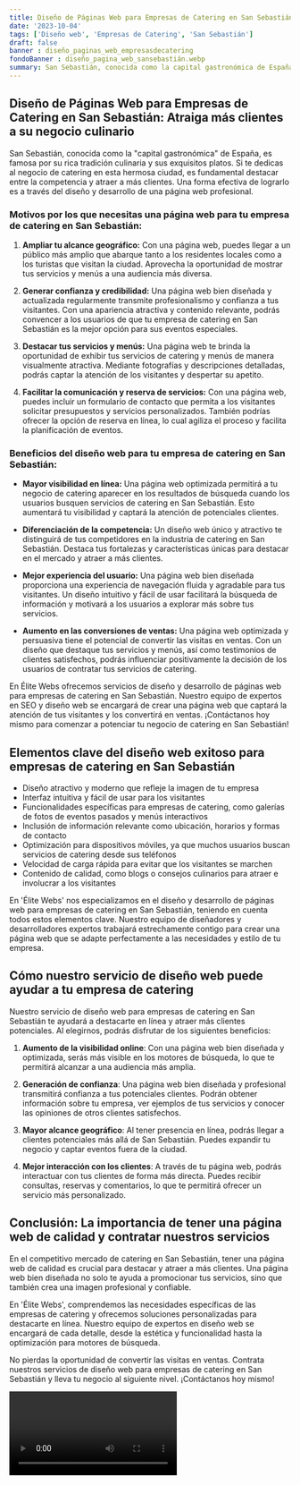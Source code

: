 ```yaml
---
title: Diseño de Páginas Web para Empresas de Catering en San Sebastián
date: '2023-10-04'
tags: ['Diseño web', 'Empresas de Catering', 'San Sebastián']
draft: false
banner : diseño_paginas_web_empresasdecatering
fondoBanner : diseño_pagina_web_sansebastián.webp
summary: San Sebastián, conocida como la capital gastronómica de España, es famosa por su rica tradición culinaria y sus exquisitos platos. Si te dedicas al negocio de catering en esta hermosa ciudad, es fundamental destacar entre la competencia y atraer a más clientes. Una forma efectiva de lograrlo es a través del diseño y desarrollo de una página web profesional.
---
```


## Diseño de Páginas Web para Empresas de Catering en San Sebastián: Atraiga más clientes a su negocio culinario

San Sebastián, conocida como la "capital gastronómica" de España, es famosa por su rica tradición culinaria y sus exquisitos platos. Si te dedicas al negocio de catering en esta hermosa ciudad, es fundamental destacar entre la competencia y atraer a más clientes. Una forma efectiva de lograrlo es a través del diseño y desarrollo de una página web profesional.

### Motivos por los que necesitas una página web para tu empresa de catering en San Sebastián:

1. **Ampliar tu alcance geográfico:** Con una página web, puedes llegar a un público más amplio que abarque tanto a los residentes locales como a los turistas que visitan la ciudad. Aprovecha la oportunidad de mostrar tus servicios y menús a una audiencia más diversa.

2. **Generar confianza y credibilidad:** Una página web bien diseñada y actualizada regularmente transmite profesionalismo y confianza a tus visitantes. Con una apariencia atractiva y contenido relevante, podrás convencer a los usuarios de que tu empresa de catering en San Sebastián es la mejor opción para sus eventos especiales.

3. **Destacar tus servicios y menús:** Una página web te brinda la oportunidad de exhibir tus servicios de catering y menús de manera visualmente atractiva. Mediante fotografías y descripciones detalladas, podrás captar la atención de los visitantes y despertar su apetito.

4. **Facilitar la comunicación y reserva de servicios:** Con una página web, puedes incluir un formulario de contacto que permita a los visitantes solicitar presupuestos y servicios personalizados. También podrías ofrecer la opción de reserva en línea, lo cual agiliza el proceso y facilita la planificación de eventos.

### Beneficios del diseño web para tu empresa de catering en San Sebastián:

- **Mayor visibilidad en línea:** Una página web optimizada permitirá a tu negocio de catering aparecer en los resultados de búsqueda cuando los usuarios busquen servicios de catering en San Sebastián. Esto aumentará tu visibilidad y captará la atención de potenciales clientes.

- **Diferenciación de la competencia:** Un diseño web único y atractivo te distinguirá de tus competidores en la industria de catering en San Sebastián. Destaca tus fortalezas y características únicas para destacar en el mercado y atraer a más clientes.

- **Mejor experiencia del usuario:** Una página web bien diseñada proporciona una experiencia de navegación fluida y agradable para tus visitantes. Un diseño intuitivo y fácil de usar facilitará la búsqueda de información y motivará a los usuarios a explorar más sobre tus servicios.

- **Aumento en las conversiones de ventas:** Una página web optimizada y persuasiva tiene el potencial de convertir las visitas en ventas. Con un diseño que destaque tus servicios y menús, así como testimonios de clientes satisfechos, podrás influenciar positivamente la decisión de los usuarios de contratar tus servicios de catering.

En Élite Webs ofrecemos servicios de diseño y desarrollo de páginas web para empresas de catering en San Sebastián. Nuestro equipo de expertos en SEO y diseño web se encargará de crear una página web que captará la atención de tus visitantes y los convertirá en ventas. ¡Contáctanos hoy mismo para comenzar a potenciar tu negocio de catering en San Sebastián!

<GifSeo />

<Cta />

## Elementos clave del diseño web exitoso para empresas de catering en San Sebastián

- Diseño atractivo y moderno que refleje la imagen de tu empresa
- Interfaz intuitiva y fácil de usar para los visitantes
- Funcionalidades específicas para empresas de catering, como galerías de fotos de eventos pasados y menús interactivos
- Inclusión de información relevante como ubicación, horarios y formas de contacto
- Optimización para dispositivos móviles, ya que muchos usuarios buscan servicios de catering desde sus teléfonos
- Velocidad de carga rápida para evitar que los visitantes se marchen
- Contenido de calidad, como blogs o consejos culinarios para atraer e involucrar a los visitantes

En 'Élite Webs' nos especializamos en el diseño y desarrollo de páginas web para empresas de catering en San Sebastián, teniendo en cuenta todos estos elementos clave. Nuestro equipo de diseñadores y desarrolladores expertos trabajará estrechamente contigo para crear una página web que se adapte perfectamente a las necesidades y estilo de tu empresa.

## Cómo nuestro servicio de diseño web puede ayudar a tu empresa de catering

Nuestro servicio de diseño web para empresas de catering en San Sebastián te ayudará a destacarte en línea y atraer más clientes potenciales. Al elegirnos, podrás disfrutar de los siguientes beneficios:

1. **Aumento de la visibilidad online**: Con una página web bien diseñada y optimizada, serás más visible en los motores de búsqueda, lo que te permitirá alcanzar a una audiencia más amplia.

2. **Generación de confianza**: Una página web bien diseñada y profesional transmitirá confianza a tus potenciales clientes. Podrán obtener información sobre tu empresa, ver ejemplos de tus servicios y conocer las opiniones de otros clientes satisfechos.

3. **Mayor alcance geográfico**: Al tener presencia en línea, podrás llegar a clientes potenciales más allá de San Sebastián. Puedes expandir tu negocio y captar eventos fuera de la ciudad.

4. **Mejor interacción con los clientes**: A través de tu página web, podrás interactuar con tus clientes de forma más directa. Puedes recibir consultas, reservas y comentarios, lo que te permitirá ofrecer un servicio más personalizado.

## Conclusión: La importancia de tener una página web de calidad y contratar nuestros servicios

En el competitivo mercado de catering en San Sebastián, tener una página web de calidad es crucial para destacar y atraer a más clientes. Una página web bien diseñada no solo te ayuda a promocionar tus servicios, sino que también crea una imagen profesional y confiable.

En 'Élite Webs', comprendemos las necesidades específicas de las empresas de catering y ofrecemos soluciones personalizadas para destacarte en línea. Nuestro equipo de expertos en diseño web se encargará de cada detalle, desde la estética y funcionalidad hasta la optimización para motores de búsqueda.

No pierdas la oportunidad de convertir las visitas en ventas. Contrata nuestros servicios de diseño web para empresas de catering en San Sebastián y lleva tu negocio al siguiente nivel. ¡Contáctanos hoy mismo!

<Video />

<CtaBot job='Empresas de Catering' city='San Sebastián'/>

<Gmaps query='San Sebastián+españa+maps' />